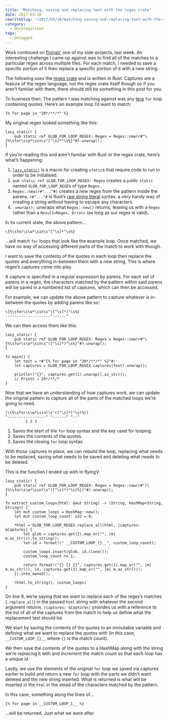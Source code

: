 ```yaml
---
title: "Matching, saving and replacing text with the regex crate"
date: 2017-03-10
rewriteSlug: "/2017/03/10/matching-saving-and-replacing-text-with-the-regex-crate/"
category:
  - Uncategorized
tags:
  - Untagged
---
```


Work continued on [flyingV](https://github.com/elliotekj/flyingV), one of my side-projects, last week. An interesting challenge I came up against was to find all of the matches to a particular regex across multiple files. For each match, I needed to save a specific portion of it then replace a specific portion of it with a new string.

The following uses the [regex crate](https://crates.io/crates/regex) and is written in Rust. Captures are a feature of the regex language, not the regex crate itself though so if you aren’t familiar with them, there should still be something in this post for you.

To business then. The pattern I was matching against was any [tera](https://github.com/Keats/tera) `for` loop containing quotes. Here’s an example loop I’d want to match:

```
{% for page in "20*/**/*" %}
```
<!-- readmore -->

My original regex looked something like this:

```
lazy_static! {
    pub static ref GLOB_FOR_LOOP_REGEX: Regex = Regex::new(r#"\{%\sfor\s\w*\sin\s"[^\s]*"\s%}"#).unwrap();
}
```

If you’re reading this and aren’t familiar with Rust or the regex crate, here’s what’s happening:

1. [`lazy_static!`](https://crates.io/crates/lazy_static) is a macro for creating `static`s that require code to run in order to be initialised.
2. `pub static ref GLOB_FOR_LOOP_REGEX: Regex` creates a `pub`lic `static` named `GLOB_FOR_LOOP_REGEX` of type `Regex`.
3. `Regex::new(r#"..."#)` creates a new regex from the pattern inside the parens. `r#"..."#` is Rust’s [raw string literal](https://doc.rust-lang.org/reference.html#raw-string-literals) syntax; a very handy way of creating a string without having to escape any characters.
4. `.unwrap();` unwraps what `Regex::new()` returns, leaving us with a `Regex` rather than a `Result<Regex, Error>` (as long as our regex is valid).

In its current state, the above pattern…

```
\{%\sfor\s\w*\sin\s"[^\s]*"\s%}
```

…will match `for` loops that look like the example loop. Once matched, we have no way of accessing different parts of the match to work with though.

I want to save the contents of the quotes in each loop then replace the quotes and everything in-between them with a new string. This is where regex’s captures come into play.

A capture is specified in a regular expression by parens. For each set of parens in a regex, the characters matched by the pattern within said parens will be saved in a numbered list of captures, which can then be accessed.

For example, we can update the above pattern to capture whatever is in-between the quotes by adding parens like so:

```
\{%\sfor\s\w*\sin\s"([^\s]*)"\s%}
--------------------^------^
```

We can then access them like this:

```
lazy_static! {
    pub static ref GLOB_FOR_LOOP_REGEX: Regex = Regex::new(r#"\{%\sfor\s\w*\sin\s"([^\s]*)"\s%}"#).unwrap();
}

fn main() {
    let text = r#"{% for page in "20*/**/*" %}"#;
    let captures = GLOB_FOR_LOOP_REGEX.captures(text).unwrap();

    println!("{}", captures.get(1).unwrap().as_str());
    // Prints → 20*/**/*
}
```

Now that we have an understanding of how captures work, we can update the original pattern to capture all of the parts of the matched loops we’re going to need.

```
(\{%\sfor\s\w*\sin)\s"([^\s]*)"\s(%})
^-----------------^ ^------^ ^--^
         1 2 3
```

1. Saves the start of the `for` loop syntax and the key used for looping.
2. Saves the contents of the quotes.
3. Saves the closing `for` loop syntax.

With those captures in place, we can rebuild the loop, replacing what needs to be replaced, saving what needs to be saved and deleting what needs to be deleted.

This is the function I ended up with in flyingV:

```
lazy_static! {
    pub static ref GLOB_FOR_LOOP_REGEX: Regex = Regex::new(r#"(\{%\sfor\s\w*\sin)\s"([^\s]*)"\s(%})"#).unwrap();
}

fn extract_custom_loops(html: &mut String) -> (String, HashMap<String, String>) {
    let mut custom_loops = HashMap::new();
    let mut custom_loop_count: u32 = 0;

    *html = GLOB_FOR_LOOP_REGEX.replace_all(html, |captures: &Captures| {
        let glob = captures.get(2).map_or("", |m| m.as_str()).to_string();
        let id = format!(" __CUSTOM_LOOP_{}__", custom_loop_count);

        custom_loops.insert(glob, id.clone());
        custom_loop_count += 1;

        return format!("{} {} {}", captures.get(1).map_or("", |m| m.as_str()), id, captures.get(3).map_or("", |m| m.as_str()));
    }).into_owned();

    (html.to_string(), custom_loops)
}
```

On line 9, we’re saying that we want to replace each of the regex’s matches (`.replace_all`) in the passed `html` string with whatever the second argument returns. `|captures: &Captures|` provides us with a reference to the list of all of the captures from the match to help us define what the replacement text should be.

We start by saving the contents of the quotes to an immutable variable and defining what we want to replace the quotes with (in this case, ` __CUSTOM_LOOP_{}__ ` where `{}` is the match count).

We then save the contents of the quotes to a HashMap along with the string we’re replacing it with and increment the match count so that each loop has a unique id.

Lastly, we use the elements of the original `for` loop we saved via captures earlier to build and return a new `for` loop with the parts we didn’t want deleted and the new string inserted. What is returned is what will be inserted in the `html` in the stead of the characters matched by the pattern.

In this case, something along the lines of…

```
{% for page in __CUSTOM_LOOP_1__ %}
```

…will be returned. Just what we were after.
  